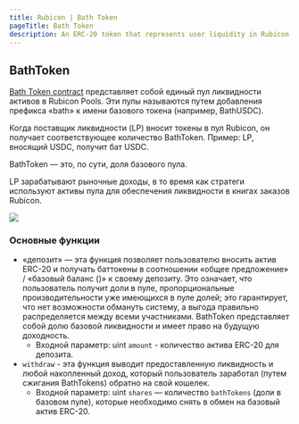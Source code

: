 ```yaml
---
title: Rubicon | Bath Token
pageTitle: Bath Token
description: An ERC-20 token that represents user liquidity in Rubicon Pools
---
```


## BathToken

[Bath Token contract](https://github.com/RubiconDeFi/rubicon\_protocol/blob/master/contracts/rubiconPools/BathToken.sol) представляет собой единый пул ликвидности активов в Rubicon Pools. Эти пулы называются путем добавления префикса «bath» к имени базового токена (например, BathUSDC).

Когда поставщик ликвидности (LP) вносит токены в пул Rubicon, он получает соответствующее количество BathToken. Пример: LP, вносящий USDC, получит бат USDC.

BathToken — это, по сути, доля базового пула.

LP зарабатывают рыночные доходы, в то время как стратеги используют активы пула для обеспечения ликвидности в книгах заказов Rubicon.

![](</assets/Rubicon v1\_ BathTokens.png>)

### Основные функции

* «депозит» — эта функция позволяет пользователю вносить актив ERC-20 и получать баттокены в соотношении «общее предложение» / «базовый баланс ()» к своему депозиту. Это означает, что пользователь получит доли в пуле, пропорциональные производительности уже имеющихся в пуле долей; это гарантирует, что нет возможности обмануть систему, а выгода правильно распределяется между всеми участниками. BathToken представляет собой долю базовой ликвидности и имеет право на будущую доходность.
  * Входной параметр: uint `amount` - количество актива ERC-20 для депозита.
* `withdraw` - эта функция выводит предоставленную ликвидность и любой накопленный доход, который пользователь заработал (путем сжигания BathTokens) обратно на свой кошелек.
  * Входной параметр: uint `shares` — количество `bathTokens` (доли в базовом пуле), которые необходимо снять в обмен на базовый актив ERC-20.